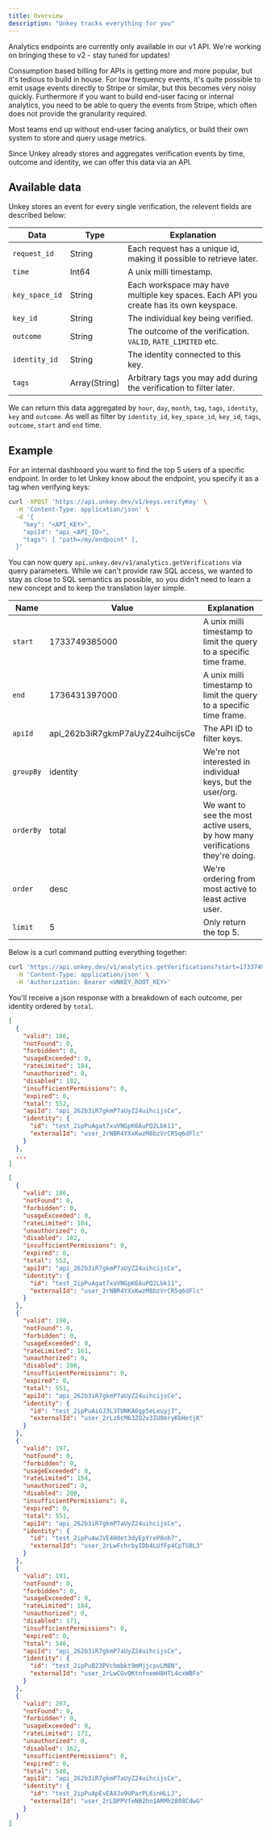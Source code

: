 ```yaml
---
title: Overview
description: "Unkey tracks everything for you"
---
```


<Note>
Analytics endpoints are currently only available in our v1 API. We're working on bringing these to v2 - stay tuned for updates!
</Note>


Consumption based billing for APIs is getting more and more popular, but it's tedious to build in house. For low frequency events, it's quite possible to emit usage events directly to Stripe or similar, but this becomes very noisy quickly. Furthermore if you want to build end-user facing or internal analytics, you need to be able to query the events from Stripe, which often does not provide the granularity required.

Most teams end up without end-user facing analytics, or build their own system to store and query usage metrics.

Since Unkey already stores and aggregates verification events by time, outcome and identity, we can offer this data via an API.


## Available data

Unkey stores an event for every single verification, the relevent fields are described below:

| Data           | Type          | Explanation                                                                            |
|----------------|---------------|----------------------------------------------------------------------------------------|
| `request_id`   | String        | Each request has a unique id, making it possible to retrieve later.                    |
| `time`         | Int64         | A unix milli timestamp.                                                                |
| `key_space_id` | String        | Each workspace may have multiple key spaces. Each API you create has its own keyspace. |
| `key_id`       | String        | The individual key being verified.                                                     |
| `outcome`      | String        | The outcome of the verification. `VALID`, `RATE_LIMITED` etc.                          |
| `identity_id`  | String        | The identity connected to this key.                                                    |
| `tags`         | Array(String) | Arbitrary tags you may add during the verification to filter later.                    |

We can return this data aggregated by `hour`, `day`, `month`, `tag`, `tags`, `identity`, `key` and `outcome`.
As well as filter by `identity_id`, `key_space_id`, `key_id`, `tags`, `outcome`, `start` and `end` time.

## Example

For an internal dashboard you want to find the top 5 users of a specific endpoint. In order to let Unkey know about the endpoint, you specify it as a tag when verifying keys:

```bash Tagging a verification {6}
curl -XPOST 'https://api.unkey.dev/v1/keys.verifyKey' \
  -H 'Content-Type: application/json' \
  -d '{
    "key": "<API_KEY>",
    "apiId": "api_<API_ID>",
    "tags": [ "path=/my/endpoint" ],
  }'
```


You can now query `api.unkey.dev/v1/analytics.getVerifications` via query parameters.
While we can't provide raw SQL access, we wanted to stay as close to SQL semantics as possible, so you didn't need to learn a new concept and to keep the translation layer simple.

| Name           | Value                            | Explanation                                                                    |
|----------------|----------------------------------|--------------------------------------------------------------------------------|
| `start`        | 1733749385000                    | A unix milli timestamp to limit the query to a specific time frame.            |
| `end`          | 1736431397000                    | A unix milli timestamp to limit the query to a specific time frame.            |
| `apiId`        | api_262b3iR7gkmP7aUyZ24uihcijsCe | The API ID to filter keys.                                                     |
| `groupBy`      | identity                         | We're not interested in individual keys, but the user/org.                     |
| `orderBy`      | total                            | We want to see the most active users, by how many verifications they're doing. |
| `order`        | desc                             | We're ordering from most active to least active user.                          |
| `limit`        | 5                                | Only return the top 5.                                                        |

Below is a curl command putting everything together:

```bash
curl 'https://api.unkey.dev/v1/analytics.getVerifications?start=1733749385000&end=1736431397000&apiId=api_262b3iR7gkmP7aUyZ24uihcijsCe&groupBy=identity&orderBy=total&order=desc&limit=5' \
  -H 'Content-Type: application/json' \
  -H 'Authorization: Bearer <UNKEY_ROOT_KEY>'
```

You'll receive a json response with a breakdown of each outcome, per identity ordered by `total`.

<CodeGroup>

```json First Row
[
  {
    "valid": 186,
    "notFound": 0,
    "forbidden": 0,
    "usageExceeded": 0,
    "rateLimited": 184,
    "unauthorized": 0,
    "disabled": 182,
    "insufficientPermissions": 0,
    "expired": 0,
    "total": 552,
    "apiId": "api_262b3iR7gkmP7aUyZ24uihcijsCe",
    "identity": {
      "id": "test_2ipPuAgat7xuVNGpK6AuPQ2Lbk11",
      "externalId": "user_2rNBR4YXxKwzM8bzVrCR5q6dFlc"
    }
  },
  ...
]
```

```json Full Response
[
  {
    "valid": 186,
    "notFound": 0,
    "forbidden": 0,
    "usageExceeded": 0,
    "rateLimited": 184,
    "unauthorized": 0,
    "disabled": 182,
    "insufficientPermissions": 0,
    "expired": 0,
    "total": 552,
    "apiId": "api_262b3iR7gkmP7aUyZ24uihcijsCe",
    "identity": {
      "id": "test_2ipPuAgat7xuVNGpK6AuPQ2Lbk11",
      "externalId": "user_2rNBR4YXxKwzM8bzVrCR5q6dFlc"
    }
  },
  {
    "valid": 190,
    "notFound": 0,
    "forbidden": 0,
    "usageExceeded": 0,
    "rateLimited": 161,
    "unauthorized": 0,
    "disabled": 200,
    "insufficientPermissions": 0,
    "expired": 0,
    "total": 551,
    "apiId": "api_262b3iR7gkmP7aUyZ24uihcijsCe",
    "identity": {
      "id": "test_2ipPuAiGJ3L3TUNKA6gp5eLeuyj7",
      "externalId": "user_2rLz6cM63ZQ2v3IU0mryKbHetjK"
    }
  },
  {
    "valid": 197,
    "notFound": 0,
    "forbidden": 0,
    "usageExceeded": 0,
    "rateLimited": 154,
    "unauthorized": 0,
    "disabled": 200,
    "insufficientPermissions": 0,
    "expired": 0,
    "total": 551,
    "apiId": "api_262b3iR7gkmP7aUyZ24uihcijsCe",
    "identity": {
      "id": "test_2ipPuAwJVE4Hdet3dyEpYreP8ob7",
      "externalId": "user_2rLwFchrbyIDb4LUfFp4CpTG0L3"
    }
  },
  {
    "valid": 191,
    "notFound": 0,
    "forbidden": 0,
    "usageExceeded": 0,
    "rateLimited": 184,
    "unauthorized": 0,
    "disabled": 171,
    "insufficientPermissions": 0,
    "expired": 0,
    "total": 546,
    "apiId": "api_262b3iR7gkmP7aUyZ24uihcijsCe",
    "identity": {
      "id": "test_2ipPuB23PVchmbkt9mMjjcpvLM8N",
      "externalId": "user_2rLwCGvQKtnfnemH8HTL4cxWBFo"
    }
  },
  {
    "valid": 207,
    "notFound": 0,
    "forbidden": 0,
    "usageExceeded": 0,
    "rateLimited": 171,
    "unauthorized": 0,
    "disabled": 162,
    "insufficientPermissions": 0,
    "expired": 0,
    "total": 540,
    "apiId": "api_262b3iR7gkmP7aUyZ24uihcijsCe",
    "identity": {
      "id": "test_2ipPuApEvEAXJo9UParPL6inHLLJ",
      "externalId": "user_2rLDPPVfeNB2hn1ARMh2808CdwG"
    }
  }
]

```
</CodeGroup>
